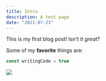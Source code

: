 ```yaml
---
title: Intro
description: A test page
date: "2021-07-23"
---
```


This is my first blog post! Isn't it _great_?

Some of my **favorite** things are:

```typescript
const writingCode = true
```

![](../gatsby-astronaut.png)
